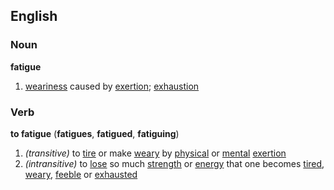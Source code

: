 ==English==
===Noun===
'''fatigue'''
# [[weariness]] caused by [[exertion]]; [[exhaustion]]
===Verb===
'''to fatigue''' ('''fatigues''', '''fatigued''', '''fatiguing''')
#''(transitive)'' to [[tire]] or make [[weary]] by [[physical]] or [[mental]] [[exertion]]
#''(intransitive)'' to [[lose]] so much [[strength]] or [[energy]] that one becomes [[tired]], [[weary]], [[feeble]] or [[exhausted]]
